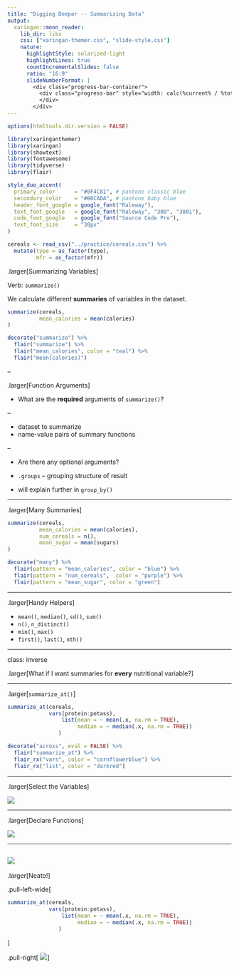 ```yaml
---
title: "Digging Deeper -- Summarizing Data"
output:
  xaringan::moon_reader:
    lib_dir: libs
    css: ["xaringan-themer.css", "slide-style.css"]
    nature:
      highlightStyle: solarized-light
      highlightLines: true
      countIncrementalSlides: false
      ratio: "16:9"
      slideNumberFormat: |
        <div class="progress-bar-container">
          <div class="progress-bar" style="width: calc(%current% / %total% * 100%);">
          </div>
        </div>
---
```


```r
options(htmltools.dir.version = FALSE)
```

```r
library(xaringanthemer)
library(xaringan)
library(showtext)
library(fontawesome)
library(tidyverse)
library(flair)

style_duo_accent(
  primary_color      = "#0F4C81", # pantone classic blue
  secondary_color    = "#B6CADA", # pantone baby blue
  header_font_google = google_font("Raleway"),
  text_font_google   = google_font("Raleway", "300", "300i"),
  code_font_google   = google_font("Source Code Pro"),
  text_font_size     = "30px"
)
```

```r
cereals <- read_csv("../practice/cereals.csv") %>% 
  mutate(type = as_factor(type), 
         mfr = as_factor(mfr))
```


.larger[Summarizing Variables]

Verb: `summarize()`

We calculate different **summaries** of variables in the dataset.

```r
summarize(cereals, 
          mean_calories = mean(calories)
)
```


```r
decorate("summarize") %>% 
  flair("summarize") %>% 
  flair("mean_calories", color = "teal") %>%
  flair("mean(calories)")
```

--

.larger[Function Arguments]

* What are the **required** arguments of `summarize()`?

--

- dataset to summarize
- name-value pairs of summary functions

--

* Are there any optional arguments?

- `.groups` -- grouping structure of result
- will explain further in `group_by()`

---

.larger[Many Summaries]

```r
summarize(cereals, 
          mean_calories = mean(calories), 
          num_cereals = n(), 
          mean_sugar = mean(sugars)
)
```

```r
decorate("many") %>% 
  flair(pattern = "mean_calories", color = "blue") %>% 
  flair(pattern = "num_cereals",  color = "purple") %>% 
  flair(pattern = "mean_sugar", color = "green")
```


---

.larger[Handy Helpers]

- `mean()`, `median()`, `sd()`, `sum()`
- `n()`, `n_distinct()` 
- `min()`, `max()`
- `first()`, `last()`, `nth()`

---


class: inverse

.larger[What if I want summaries for **every** nutritional variable?]

---

.larger[`summarize_at()`]

```r
summarize_at(cereals,
             vars(protein:potass), 
                 list(mean = ~ mean(.x, na.rm = TRUE),
                      median = ~ median(.x, na.rm = TRUE))
                )
```

```r
decorate("across", eval = FALSE) %>% 
  flair("summarize_at") %>%
  flair_rx("vars", color = "cornflowerblue") %>%
  flair_rx("list", color = "darkred")
```


---

.larger[Select the Variables]

![](images/summarize_at1.jpg)

---

.larger[Declare Functions]

![](images/summarize_at2.jpg)

---

![](images/summarize_at3.jpg)
---

.larger[Neato!]

.pull-left-wide[
```r
summarize_at(cereals,
             vars(protein:potass), 
                 list(mean = ~ mean(.x, na.rm = TRUE),
                      median = ~ median(.x, na.rm = TRUE))
                )
```
]

.pull-right[
![](images/ellen_justin.jpg)
]